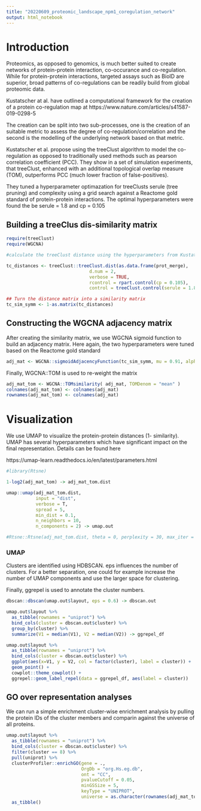 ```yaml
---
title: "20220609_proteomic_landscape_npm1_coregulation_network"
output: html_notebook
---
```


# Introduction

Proteomics, as opposed to genomics, is much better suited to create networks of protein-protein interaction, co-occurance and co-regulation. While for protein-protein interactions, targeted assays such as BioID are superior, broad patterns of co-regulations can be readily build from global proteomic data. 

Kustatscher at al. have outlined a computational framework for the creation of a protein co-regulation map at https://www.nature.com/articles/s41587-019-0298-5

The creation can be split into two sub-processes, one is the creation of an suitable metric to assess the degree of co-regulation/correlation and the second is the modelling of the underlying network based on that metric.

Kustatscher et al. propose using the treeClust algorithm to model the co-regulation as opposed to traditionally used methods such as pearson correlation coefficient (PCC). They show in a set of simulation experiments, that treeClust, enhanced with an additional topological overlap measure (TOM), outperforms PCC (much lower fraction of false-positives).

They tuned a hyperparameter optimazation for treeClusts serule (tree pruning) and complexity using a grid search against a Reactome gold standard of protein-protein interactions. The optimal hyperparameters were found the be serule = 1.8 and cp = 0.105

## Building a treeClus dis-similarity matrix

```r
require(treeClust)
require(WGCNA)

#calculate the treeClust distance using the hyperparameters from Kustatscher et al.

tc_distances <- treeClust::treeClust.dist(as.data.frame(prot_merge),
                               d.num = 2,
                               verbose = TRUE,
                               rcontrol = rpart.control(cp = 0.105),
                               control = treeClust.control(serule = 1.8) )

## Turn the distance matrix into a similarity matrix
tc_sim_symm <- 1-as.matrix(tc_distances)
```

## Constructing the WGCNA adjacency matrix

After creating the similarity matrix, we use WGCNA sigmoid function to build an adjacency matrix. Here again, the two hyperparameters were tuned based on the Reactome gold standard

```r
adj_mat <- WGCNA::sigmoidAdjacencyFunction(tc_sim_symm, mu = 0.91, alpha = 37)
```

Finally, WGCNA::TOM is used to re-weight the matrix

```r
adj_mat_tom <- WGCNA::TOMsimilarity( adj_mat, TOMDenom = "mean" )
colnames(adj_mat_tom) <- colnames(adj_mat)
rownames(adj_mat_tom) <- colnames(adj_mat)
```

# Visualization

We use UMAP to visualize the protein-protein distances (1- similarity). UMAP has several hyperparameters which have significant impact on the final representation. Details can be found here

https://umap-learn.readthedocs.io/en/latest/parameters.html



```r
#library(Rtsne)

1-log2(adj_mat_tom) -> adj_mat_tom.dist

umap::umap(adj_mat_tom.dist, 
           input = "dist", 
           verbose = T, 
           spread = 5, 
           min_dist = 0.1, 
           n_neighbors = 10, 
           n_components = 2) -> umap.out

#Rtsne::Rtsne(adj_mat_tom.dist, theta = 0, perplexity = 30, max_iter = 1000, is_distance = T) -> t_sne.out
```


### UMAP

Clusters are identified using HDBSCAN. eps influences the number of clusters. For a better separation, one could for example increase the number of UMAP components and use the larger space for clustering. 

Finally, ggrepel is used to annotate the cluster numbers.

```r

dbscan::dbscan(umap.out$layout, eps = 0.6) -> dbscan.out

umap.out$layout %>% 
  as_tibble(rownames = "uniprot") %>% 
  bind_cols(cluster = dbscan.out$cluster) %>% 
  group_by(cluster) %>% 
  summarize(V1 = median(V1), V2 = median(V2)) -> ggrepel_df

umap.out$layout %>% 
  as_tibble(rownames = "uniprot") %>% 
  bind_cols(cluster = dbscan.out$cluster) %>% 
  ggplot(aes(x=V1, y = V2, col = factor(cluster), label = cluster)) +
  geom_point() +
  cowplot::theme_cowplot() +
  ggrepel::geom_label_repel(data = ggrepel_df, aes(label = cluster))
```


## GO over representation analyses

We can run a simple enrichment cluster-wise enrichment analysis by pulling the protein IDs of the cluster members and comparin against the universe of all proteins.

```r
umap.out$layout %>% 
  as_tibble(rownames = "uniprot") %>% 
  bind_cols(cluster = dbscan.out$cluster) %>% 
  filter(cluster == 8) %>% 
  pull(uniprot) %>% 
  clusterProfiler::enrichGO(gene = ., 
                            OrgDb = "org.Hs.eg.db", 
                            ont = "CC", 
                            pvalueCutoff = 0.05, 
                            minGSSize = 5, 
                            keyType = "UNIPROT", 
                            universe = as.character(rownames(adj_mat_tom))) %>% 
  as_tibble()
```

